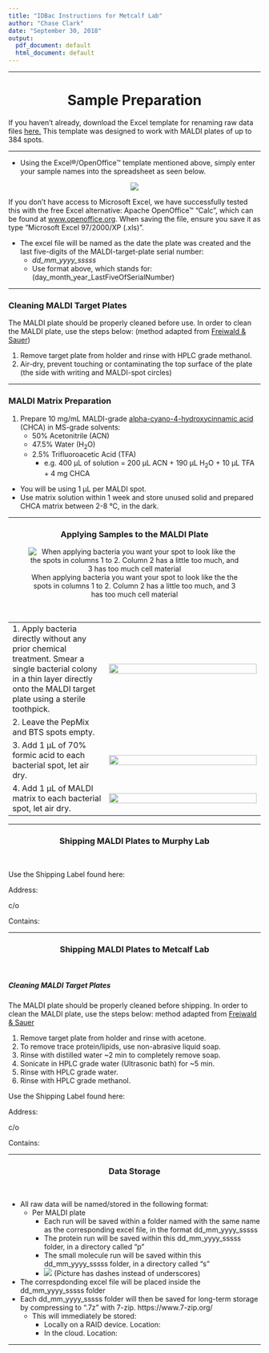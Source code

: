 ```yaml
---
title: "IDBac Instructions for Metcalf Lab"
author: "Chase Clark"
date: "September 30, 2018"
output:
  pdf_document: default
  html_document: default
---
```



___

<H1 align="center"> Sample Preparation </H1>


If you haven't already, download the Excel template for renaming raw data files [here.](/MALDI-Plate_Template/384_Spot_MALDI_Template.xltx) This template was designed to work with MALDI plates of up to 384 spots.

___

- Using the Excel®/OpenOffice™ template mentioned above, simply enter your sample names into the spreadsheet as seen below.


<p align="center">
  <img src= "ReadMe_Images/Naming_Files.png" />
</p>


If you don’t have access to Microsoft Excel, we have successfully tested this with the free Excel alternative:  Apache OpenOffice™ “Calc”, which can be found at [www.openoffice.org](www.openoffice.org). When saving the file, ensure you save it as type “Microsoft Excel 97/2000/XP (.xls)”.



- The excel file will be named as the date the plate was created and the last five-digits of the MALDI-target-plate serial number:
    - *dd_mm_yyyy_sssss* 
    - Use format above, which stands for: (day_month_year_LastFiveOfSerialNumber)


___

### Cleaning MALDI Target Plates

The MALDI plate should be properly cleaned before use.  In order to clean the MALDI plate, use the steps below:
(method adapted from [Freiwald & Sauer](http://www.nature.com/nprot/journal/v4/n5/full/nprot.2009.37.html?foxtrotcallback=true))

1. Remove target plate from holder and rinse with HPLC grade methanol.
2. Air-dry, prevent touching or contaminating the top surface of the plate (the side with writing and MALDI-spot circles)

___

### MALDI Matrix Preparation
1. Prepare 10 mg/mL MALDI-grade [alpha-cyano-4-hydroxycinnamic acid](http://www.sigmaaldrich.com/catalog/search?term=28166-41-8&interface=CAS%20No.&N=0&mode=partialmax&lang=en&region=US&focus=product) (CHCA) in MS-grade solvents:
   - 50% Acetonitrile (ACN)
   - 47.5% Water (H<sub>2</sub>O)
   - 2.5% Trifluoroacetic Acid (TFA)
     - e.g. 400 µL of solution = 200 µL ACN + 190 µL H<sub>2</sub>O + 10 µL TFA + 4 mg CHCA
     
- You will be using 1 µL per MALDI spot.
- Use matrix solution within 1 week and store unused solid and prepared CHCA matrix between 2-8 °C, in the dark.

___

<H3 align="center">  Applying Samples to the MALDI Plate </H3>


<center>

![When applying bacteria you want your spot to look like the the spots in columns 1 to 2. Column 2 has a little too much, and 3 has too much cell material](ReadMe_Images/jove.png)

</center>


<br>


|                           |                                          |
| ------------------------- | ---------------------------------------- |
| 1. Apply bacteria directly without any prior chemical treatment. Smear a single bacterial colony in a thin layer directly onto the MALDI target plate using a sterile toothpick. | <img src= "ReadMe_Images/ApplyingToMALDIPlate1.png" width= 100% /> |
| 2. Leave the PepMix and BTS spots empty.   |               |
| 3. Add 1 µL of 70% formic acid to each bacterial spot, let air dry. | <img src= "ReadMe_Images/ApplyingToMALDIPlate2.png" width= 100% />            |
| 4. Add 1 µL of MALDI matrix to each bacterial spot, let air dry.    | <img src= "ReadMe_Images/ApplyingToMALDIPlate3.png" width= 100% />          |



___
<H3 align="center">  Shipping MALDI Plates to Murphy Lab </H3>
<br>




Use the Shipping Label found here:


Address:



c/o


Contains:

___


<H3 align="center">  Shipping MALDI Plates to Metcalf Lab </H3>
<br>


##### Cleaning MALDI Target Plates

The MALDI plate should be properly cleaned before shipping.  In order to clean the MALDI plate, use the steps below:
method adapted from [Freiwald & Sauer](http://www.nature.com/nprot/journal/v4/n5/full/nprot.2009.37.html?foxtrotcallback=true)

1. Remove target plate from holder and rinse with acetone.
2. To remove trace protein/lipids, use non-abrasive liquid soap.
3. Rinse with distilled water ~2 min to completely remove soap.
4. Sonicate in HPLC grade water (Ultrasonic bath) for ~5 min.
5. Rinse with HPLC grade water.
6. Rinse with HPLC grade methanol.




Use the Shipping Label found here:


Address:



c/o


Contains:



___

<H3 align="center">  Data Storage </H3>
<br>


- All raw data will be named/stored in the following format:
  - Per MALDI plate
    - Each run will be saved within a folder named with the same name as the corresponding excel file, in the format dd_mm_yyyy_sssss
    - The protein run will be saved within this dd_mm_yyyy_sssss folder, in a directory called "p"
    - The small molecule run will be saved within this dd_mm_yyyy_sssss folder, in a directory called "s"
    - ![](ReadMe_Images/Raw_data_folder_structure.PNG)  (Picture has dashes instead of underscores)
  
    
- The correspdonding excel file will be placed inside the dd_mm_yyyy_sssss folder
- Each dd_mm_yyyy_sssss folder will then be saved for long-term storage by compressing to ".7z" with 7-zip. https://www.7-zip.org/
  - This will immediately be stored:
    - Locally on a RAID device. Location:
    - In the cloud. Location:

___
